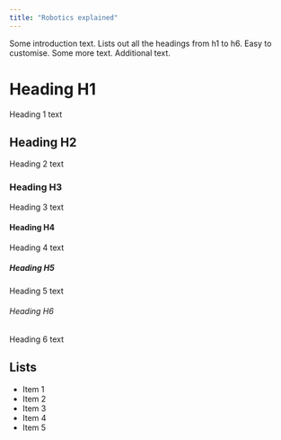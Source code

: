 ```yaml
---
title: "Robotics explained"
---
```


Some introduction text. Lists out all the headings from h1 to h6. Easy to customise. Some more text. Additional text.

# Heading H1
Heading 1 text

## Heading H2
Heading 2 text

### Heading H3
Heading 3 text

#### Heading H4
Heading 4 text

##### Heading H5
Heading 5 text

###### Heading H6
Heading 6 text

## Lists
- Item 1
- Item 2
- Item 3
- Item 4
- Item 5
